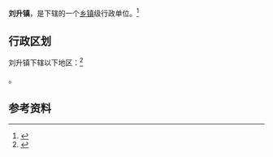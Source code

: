 {{中国乡级行政区|42/06/83/106/000}}

'''刘升镇'''，是{{PRC admin/fullname|42/06/83/106/000|3}}下辖的一个[[乡镇|乡镇]]级行政单位。<ref>{{PRC admin/ref sgc|{{PRC admin/parent|42/06/83/106/000}}}}</ref>

== 行政区划 ==

刘升镇下辖以下地区：<ref>{{PRC admin/ref sgc|42/06/83/106/000}}</ref>

{{PRC admin/children|42/06/83/106/000}}。

== 参考资料 ==

{{reflist}}

{{行政区划小作品}}
{{PRC admin/navcat|42/06/83/106/000}}